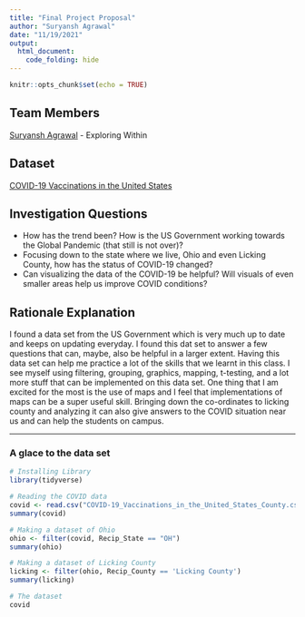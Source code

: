 ```yaml
---
title: "Final Project Proposal"
author: "Suryansh Agrawal"
date: "11/19/2021"
output: 
  html_document:
    code_folding: hide
---
```


```r
knitr::opts_chunk$set(echo = TRUE)
```

## Team Members
<a href="http://suryanshagrawal.com/">Suryansh Agrawal</a> - Exploring Within

## Dataset 
<a href="https://data.cdc.gov/Vaccinations/COVID-19-Vaccinations-in-the-United-States-County/8xkx-amqh">COVID-19 Vaccinations in the United States</a>

## Investigation Questions
- How has the trend been? How is the US Government working towards the Global Pandemic (that still is not over)?
- Focusing down to the state where we live, Ohio and even Licking County, how has the status of COVID-19 changed?
- Can visualizing the data of the COVID-19 be helpful? Will visuals of even smaller areas help us improve COVID conditions? 

## Rationale Explanation
I found a data set from the US Government which is very much up to date and keeps on updating everyday. I found this dat set to answer a few questions that can, maybe, also be helpful in a larger extent. Having this data set can help me practice a lot of the skills that we learnt in this class. I see myself using  filtering, grouping, graphics, mapping, t-testing, and a lot more stuff that can be implemented on this data set. One thing that I am excited for the most is the use of maps and I feel that implementations of maps can be a super useful skill. Bringing down the co-ordinates to licking county and analyzing it can also give answers to the COVID situation near us and can help the students on campus. 

---

### A glace to the data set

```r
# Installing Library 
library(tidyverse)

# Reading the COVID data
covid <- read.csv("COVID-19_Vaccinations_in_the_United_States_County.csv")
summary(covid)

# Making a dataset of Ohio
ohio <- filter(covid, Recip_State == "OH")
summary(ohio)

# Making a dataset of Licking County
licking <- filter(ohio, Recip_County == 'Licking County')
summary(licking)

# The dataset
covid
```

